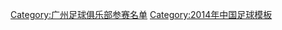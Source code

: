 {{Football squad with groups
|name=2014年中超分类名单广州恒大
|bgcolor=#C80000
|bordercolor=#D8B028
|textcolor=#F8F8F8
|title=[[广州恒大足球俱乐部|<span style="color:#F8F8F8">广州恒大</span>]] — [[2014年中国足球超级联赛|<span style="color:#F8F8F8">2014年</span>]][[中国足球超级联赛|<span style="color:#F8F8F8">中超联赛冠军</span>]]
|group1=全年参赛球员
|list1=<div>
{{Football squad2 player|no=1|name=[[方镜淇]]}}
{{Football squad2 player|no=2|name=[[廖力生]]}}
{{Football squad2 player|no=3|name=[[梅方]]}}
{{Football squad2 player|no=5|name=[[张琳芃]]}}
{{Football squad2 player|no=6|name=[[冯潇霆]]}}
{{Football squad2 player|no=7|name=[[冯俊彦]]}}
{{Football squad2 player|no=8|name={{flagicon|BRA}} [[雷内·儒尼奥尔|-{zh-hans:雷内;zh-hk:連尼祖利亞}-]]}}
{{Football squad2 player|no=9|name={{flagicon|BRA}} [[艾克森|-{zh-hans:埃尔克森;zh-hk:艾傑臣;zh-tw:艾克森;}-]]}}
{{Football squad2 player|no=10|name=[[郑智]][[File:Captain sports.svg|15px]]}}
{{Football squad2 player|no=12|name=[[郑龙]]}}
{{Football squad2 player|no=13|name=[[徐广燎]]}}
{{Football squad2 player|no=16|name=[[黄博文]]}}
{{Football squad2 player|no=17|name=[[刘健 (足球运动员)|刘健]]}}
{{Football squad2 player|no=18|name=[[董学升]]}}
{{Football squad2 player|no=19|name=[[曾诚]]}}
{{Football squad2 player|no=20|name=[[杨鑫 (足球运动员)|杨鑫]]}}
{{Football squad2 player|no=22|name=[[李帅 (1982年)|李帅]]}}
{{Football squad2 player|no=23|name={{flagicon|ITA}} [[亚历山德罗·迪亚曼蒂|-{zh-hans:迪亚曼蒂;zh-hk:迪亞文迪;zh-tw:狄亞曼提}-]]}}
{{Football squad2 player|no=24|name=[[刘海东 (足球运动员)|刘海东]]}}
{{Football squad2 player|no=25|name=[[甘添成]]}}
{{Football squad2 player|no=27|name=[[王军辉]]}}
{{Football squad2 player|no=28|name={{flagicon|KOR}} [[金英权]]}}
{{Football squad2 player|no=29|name=[[郜林]]}}
{{Football squad2 player|no=31|name=[[骆嘉诚]]}}
{{Football squad2 player|no=32|name=[[孙祥]]}}
{{Football squad2 player|no=33|name=[[荣昊]]}}
{{Football squad2 player|no=34|name=[[胡威威]]}}
{{Football squad2 player|no=37|name=[[赵旭日]]}}
{{Football squad2 player|no=39|name=[[谭家军]]}}

</div>
|group2=夏季转入球员
|list2=<div>
{{Football squad2 player|no=15|name=[[董蘅毅|董春雨]]}}
{{Football squad2 player|no=26|name=[[于汉超]]}}
{{Football squad2 player|no=35|name=[[李学鹏]]}}
{{Football squad2 player|no=38|name={{flagicon|ITA}} [[阿尔贝托·吉拉迪诺|-{zh-hans:吉拉迪诺;zh-hk:基拿甸奴;zh-tw:吉拉迪諾}-]]}}
</div>
|group3=夏季转出球员
|list3=<div>
{{Football squad2 player|no=4|name=[[赵鹏 (足球运动员)|赵鹏]]}}
{{Football squad2 player|no=11|name={{flagicon|BRA}} [[穆里奇|-{zh-hans:穆里奇;zh-hk:梅利基;zh-tw:穆里奇}-]]}}
{{Football squad2 player|no=14|name=[[冯仁亮]]}}
{{Football squad2 player|no=21|name=[[彭欣力]]}}
{{Football squad2 player|no=30|name=[[杨超声]]}}
{{Football squad2 player|no=40|name=[[胡博文]]}}
</div>
|group4=主教练
|list4={{flagicon|ITA}} [[马尔切洛·里皮|-{zh-hans:里皮;zh-hk:納比}-]]
}}
<noinclude>
{{DEFAULTSORT:Guangzhou F.C. Squad 2014}}
[[Category:广州足球俱乐部参赛名单]]
[[Category:2014年中国足球模板]]
</noinclude>